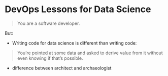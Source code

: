 # DevOps Lessons for Data Science {.unnumbered .unlisted}

> You are a software developer.

But:

- Writing code for data science is different than writing code:

> You’re pointed at some data and asked to derive value from it without even knowing if that’s possible.

- difference between architect and archaeologist


